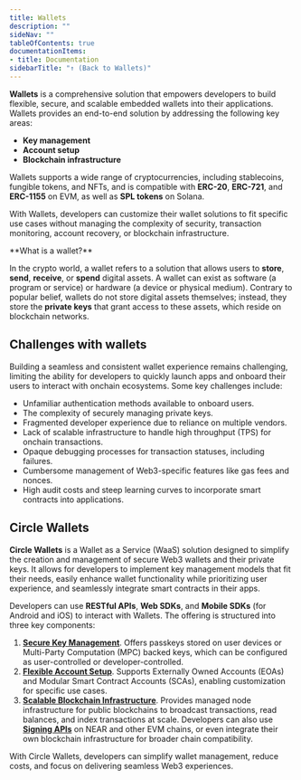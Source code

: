 ```yaml
---
title: Wallets
description: ""
sideNav: ""
tableOfContents: true
documentationItems: 
- title: Documentation
sidebarTitle: "↑ (Back to Wallets)"
---
```


**Wallets** is a comprehensive solution that empowers developers to build
flexible, secure, and scalable embedded wallets into their applications. Wallets
provides an end-to-end solution by addressing the following key areas:

- **Key management**
- **Account setup**
- **Blockchain infrastructure**

Wallets supports a wide range of cryptocurrencies, including stablecoins,
fungible tokens, and NFTs, and is compatible with **ERC-20**, **ERC-721**, and
**ERC-1155** on EVM, as well as **SPL tokens** on Solana.

With Wallets, developers can customize their wallet solutions to fit specific
use cases without managing the complexity of security, transaction monitoring,
account recovery, or blockchain infrastructure.

<Note>
**What is a wallet?**

In the crypto world, a wallet refers to a solution that allows users to
**store**, **send**, **receive**, or **spend** digital assets. A wallet can
exist as software (a program or service) or hardware (a device or physical
medium). Contrary to popular belief, wallets do not store digital assets
themselves; instead, they store the **private keys** that grant access to these
assets, which reside on blockchain networks.

</Note>

## Challenges with wallets

Building a seamless and consistent wallet experience remains challenging,
limiting the ability for developers to quickly launch apps and onboard their
users to interact with onchain ecosystems. Some key challenges include:

- Unfamiliar authentication methods available to onboard users.
- The complexity of securely managing private keys.
- Fragmented developer experience due to reliance on multiple vendors.
- Lack of scalable infrastructure to handle high throughput (TPS) for onchain
  transactions.
- Opaque debugging processes for transaction statuses, including failures.
- Cumbersome management of Web3-specific features like gas fees and nonces.
- High audit costs and steep learning curves to incorporate smart contracts into
  applications.

## Circle Wallets

**Circle Wallets** is a Wallet as a Service (WaaS) solution designed to simplify
the creation and management of secure Web3 wallets and their private keys. It
allows for developers to implement key management models that fit their needs,
easily enhance wallet functionality while prioritizing user experience, and
seamlessly integrate smart contracts in their apps.

Developers can use **RESTful APIs**, **Web SDKs**, and **Mobile SDKs** (for
Android and iOS) to interact with Wallets. The offering is structured into three
key components:

1. **[Secure Key Management](/wallets/key-management)**. Offers passkeys stored
   on user devices or Multi-Party Computation (MPC) backed keys, which can be
   configured as user-controlled or developer-controlled.
2. **[Flexible Account Setup](/wallets/account-types)**. Supports Externally
   Owned Accounts (EOAs) and Modular Smart Contract Accounts (SCAs), enabling
   customization for specific use cases.
3. **[Scalable Blockchain Infrastructure](/wallets/blockchain-infrastructure)**.
   Provides managed node infrastructure for public blockchains to broadcast
   transactions, read balances, and index transactions at scale. Developers can
   also use **[Signing APIs](/wallets/signing-apis)** on NEAR and other EVM
   chains, or even integrate their own blockchain infrastructure for broader
   chain compatibility.

With Circle Wallets, developers can simplify wallet management, reduce costs,
and focus on delivering seamless Web3 experiences.
